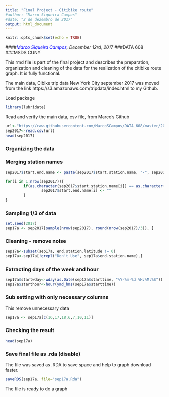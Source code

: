 ---
title: "Final Project - Citibike route"
#author: "Marco Siqueira Campos"
#date: "2 de dezembro de 2017"
output: html_document
---


```{r setup, include=FALSE}
knitr::opts_chunk$set(echo = TRUE)
```


####*<span style="color:blue">Marco Siqueira Campos</span>, December 12rd, 2017* 
###DATA 608  
###MSDS CUNY  

This rmd file is part of the final project and describes the preparation, organization and cleaning of the data for the realization of the citibike route graph.
It is fully functional.

The main data, Cibike trip data New York City september 2017 was moved from the link https://s3.amazonaws.com/tripdata/index.html to my Github.

Load package
```{r, warning=FALSE, message=FALSE}
library(lubridate)
```

Read and verify the main data, csv file, from Marco's Github

```{r }
url<-"https://raw.githubusercontent.com/MarcoSCampos/DATA_608/master/201709-citibike.csv"
sep2017<-read.csv(url)
head(sep2017)
```

### Organizing the data 

### Merging station names
```{r }
sep2017$start.end.name <- paste(sep2017$start.station.name, "-", sep2017$end.station.name)

for(i in 1:nrow(sep2017)){
        if(as.character(sep2017$start.station.name[i]) == as.character(sep2017$end.station.name[i])){
                sep2017$start.end.name[i] <- ""
        }
}
```

### Sampling 1/3 of data
```{r }
set.seed(2017)
sep17a <- sep2017[sample(nrow(sep2017), round(nrow(sep2017)/3)), ]
```

### Cleaning - remove noise 
```{r }
sep17a<-subset(sep17a, end.station.latitude != 0)
sep17a<-sep17a[!grepl("Don't Use", sep17a$end.station.name),]
```

### Extracting days of the week and hour 
```{r }
sep17a$startwday<-wday(as.Date(sep17a$starttime, "%Y-%m-%d %H:%M:%S"))
sep17a$starthour<-hour(ymd_hms(sep17a$starttime))
```


### Sub setting with only necessary columns
This remove unnecessary data
```{r }
sep17a <- sep17a[c(16,17,18,6,7,10,11)]
```

### Checking the result
```{r }
head(sep17a)
```

### Save final file as .rda (disable)
The file was saved as .RDA to save space and help to graph download faster.
```{r, eval=FALSE}
saveRDS(sep17a, file="sep17a.Rda")
```


The file is ready to do a graph

